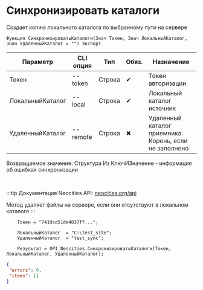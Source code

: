 ﻿---
sidebar_position: 5
---


# Синхронизировать каталоги
 Создает копию локального каталога по выбранному пути на сервере



`Функция СинхронизироватьКаталоги(Знач Токен, Знач ЛокальныйКаталог, Знач УдаленныйКаталог = "") Экспорт`

  | Параметр | CLI опция | Тип | Обяз. | Назначение |
  |-|-|-|-|-|
  | Токен | --token | Строка | &#x2714; | Токен авторизации |
  | ЛокальныйКаталог | --local | Строка | &#x2714; | Локальный каталог источник |
  | УдаленныйКаталог | --remote | Строка | &#x2716; | Удаленный каталог приемника. Корень, если не заполнено |

  
  Возвращаемое значение:   Структура Из КлючИЗначение - информация об ошибках синхронизации

<br/>

:::tip
Документация Neocities API: [neocities.org/api](https://neocities.org/api)

 Метод удаляет файлы на сервере, если они отсутствуют в локальном каталоге
:::
<br/>


```bsl title="Пример кода"
    Токен = "7419cd51de4037f7...";

    ЛокальныйКаталог  = "C:\test_site";
    УдаленныйКаталог  = "test_sync";

    Результат = OPI_Neocities.СинхронизироватьКаталоги(Токен, ЛокальныйКаталог, УдаленныйКаталог);
```
    



```json title="Результат"
{
 "errors": 0,
 "items": []
}
```
